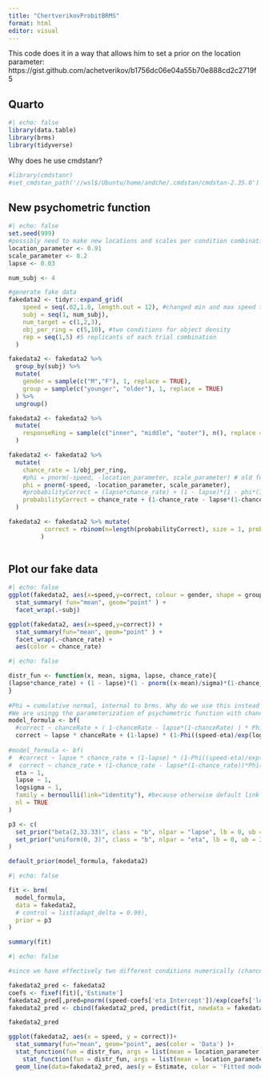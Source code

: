 ```yaml
---
title: "ChertverikovProbitBRMS"
format: html
editor: visual
---
```


This code does it in a way that allows him to set a prior on the location parameter: https://gist.github.com/achetverikov/b1756dc06e04a55b70e888cd2c2719f5

## Quarto

```r
#| echo: false
library(data.table)
library(brms)
library(tidyverse)
```

Why does he use cmdstanr?

```r
#library(cmdstanr)
#set_cmdstan_path('//wsl$/Ubuntu/home/andche/.cmdstan/cmdstan-2.35.0')

```

## New psychometric function

```r
#| echo: false
set.seed(999)
#possibly need to make new locations and scales per condition combination
location_parameter <- 0.91
scale_parameter <- 0.2
lapse <- 0.03

num_subj <- 4

#generate fake data
fakedata2 <- tidyr::expand_grid(
    speed = seq(.02,1.8, length.out = 12), #changed min and max speed to match our data
    subj = seq(1, num_subj),
    num_target = c(1,2,3),
    obj_per_ring = c(5,10), #two conditions for object density
    rep = seq(1,5) #5 replicants of each trial combination
  )

fakedata2 <- fakedata2 %>%
  group_by(subj) %>%
  mutate(
    gender = sample(c("M","F"), 1, replace = TRUE),
    group = sample(c("younger", "older"), 1, replace = TRUE)
  ) %>%
  ungroup()

fakedata2 <- fakedata2 %>%
  mutate(
    responseRing = sample(c("inner", "middle", "outer"), n(), replace = TRUE)
  )

fakedata2 <- fakedata2 %>%
  mutate(
    chance_rate = 1/obj_per_ring,
    #phi = pnorm(-speed, -location_parameter, scale_parameter) # old formula version
    phi = pnorm(-speed, -location_parameter, scale_parameter),
    #probabilityCorrect = (lapse*chance_rate) + (1 - lapse)*(1 - phi*(1-chance_rate)) #old formula version
    probabilityCorrect = chance_rate + (1-chance_rate - lapse*(1-chance_rate))*phi
  )

fakedata2 <- fakedata2 %>% mutate(
          correct = rbinom(n=length(probabilityCorrect), size = 1, prob = probabilityCorrect)
         )
          
```

## Plot our fake data

```r
#| echo: false
ggplot(fakedata2, aes(x=speed,y=correct, colour = gender, shape = group)) + 
  stat_summary( fun="mean", geom="point" ) +
  facet_wrap(.~subj)

ggplot(fakedata2, aes(x=speed,y=correct)) + 
  stat_summary(fun="mean", geom="point" ) +
  facet_wrap(.~chance_rate) +
  aes(color = chance_rate)
```



```r
#| echo: false

distr_fun <- function(x, mean, sigma, lapse, chance_rate){
(lapse*chance_rate) + (1 - lapse)*(1 - pnorm((x-mean)/sigma)*(1-chance_rate))
}
                                 
#Phi = cumulative normal, internal to brms. Why do we use this instead of pnorm?
#We are usingg the parameterization of psychometric function with chanceRate and lapse rate
model_formula <- bf(
  #correct ~ chanceRate + ( 1-chanceRate - lapse*(1-chanceRate) ) * Phi(((-speed)-eta)/exp(logsigma)), #Equation A.6, one line up from Schutt et al. 2016
  correct ~ lapse * chanceRate + (1-lapse) * (1-Phi((speed-eta)/exp(logsigma)) * (1-chanceRate)), #From Chertverikov, just replaced delay_ms with speed to match our data
  
#model_formula <- bf(
#  #correct ~ lapse * chance_rate + (1-lapse) * (1-Phi((speed-eta)/exp(logsigma)) * (1-chance_rate)),
#  correct ~ chance_rate + (1-chance_rate - lapse*(1-chance_rate))*Phi(-(speed-eta)/exp(logsigma)), #this works
  eta ~ 1,
  lapse ~ 1,
  logsigma ~ 1,
  family = bernoulli(link="identity"), #because otherwise default link of logit would be used
  nl = TRUE
)

p3 <- c(
  set_prior("beta(2,33.33)", class = "b", nlpar = "lapse", lb = 0, ub = 1),
  set_prior("uniform(0, 3)", class = "b", nlpar = "eta", lb = 0, ub = 3) #conservative ub of 3 rps
)

default_prior(model_formula, fakedata2)
```

```r
#| echo: false

fit <- brm(
  model_formula,
  data = fakedata2, 
  # control = list(adapt_delta = 0.99),
  prior = p3
)

summary(fit)
```

```r
#| echo: false

#since we have effectively two different conditions numerically (chance_rate 0.1 and 0.2), treating it as one model probably not the move

fakedata2_pred <- fakedata2
coefs <- fixef(fit)[,'Estimate']
fakedata2_pred[,pred=pnorm((speed-coefs['eta_Intercept'])/exp(coefs['logsigma_Intercept']))]
fakedata2_pred <- cbind(fakedata2_pred, predict(fit, newdata = fakedata2))

fakedata2_pred

ggplot(fakedata2, aes(x = speed, y = correct))+
  stat_summary(fun="mean", geom="point", aes(color = 'Data') )+
  stat_function(fun = distr_fun, args = list(mean = location_parameter, sigma = scale_parameter, lapse = lapse, chance_rate = 0.2), aes(color = '0.2 chance curve')) +
    stat_function(fun = distr_fun, args = list(mean = location_parameter, sigma = scale_parameter, lapse = lapse, chance_rate = 0.1), aes(color = '0.1 chance curve'))+
  geom_line(data=fakedata2_pred, aes(y = Estimate, color = 'Fitted model with uncertainty'))
```
